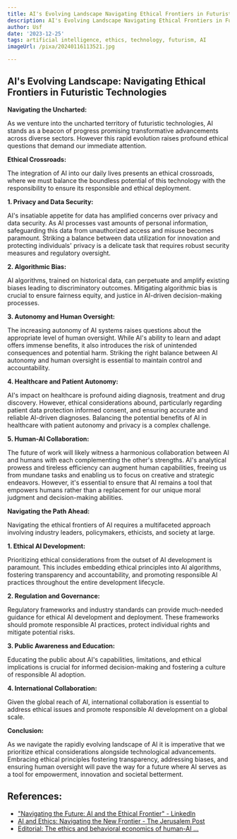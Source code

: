 ```yaml
---
title: AI's Evolving Landscape Navigating Ethical Frontiers in Futuristic Technologies
description: AI's Evolving Landscape Navigating Ethical Frontiers in Futuristic Technologies
author: Usf
date: '2023-12-25'
tags: artificial intelligence, ethics, technology, futurism, AI
imageUrl: /pixa/20240116113521.jpg

---
```

## AI's Evolving Landscape: Navigating Ethical Frontiers  in Futuristic Technologies

**Navigating the Uncharted:**

As we venture into the uncharted territory of futuristic technologies, AI stands as a beacon of progress promising transformative advancements across diverse sectors. However  this rapid evolution raises profound ethical questions that demand our immediate attention.

**Ethical Crossroads:**

The integration of AI into our daily lives presents an ethical crossroads, where we  must  balance the boundless potential of this technology with the responsibility to ensure  its responsible  and ethical deployment.

**1. Privacy and  Data Security:**

AI's insatiable appetite for data has amplified concerns over privacy and data security.  As AI processes  vast  amounts of personal information, safeguarding this data from unauthorized access and misuse becomes paramount. Striking a balance between data utilization for innovation and protecting individuals' privacy is a  delicate  task that requires  robust security measures and regulatory oversight.

**2. Algorithmic  Bias:**

AI algorithms, trained on historical data, can perpetuate and amplify existing biases leading to discriminatory outcomes. Mitigating algorithmic bias is crucial to ensure  fairness equity, and justice in AI-driven decision-making processes.

**3. Autonomy and Human  Oversight:**

The increasing autonomy of AI systems raises questions about the  appropriate level of human oversight.  While AI's ability to learn and adapt offers immense benefits, it also  introduces the risk of unintended consequences and potential  harm. Striking the right  balance between AI autonomy and human oversight is essential to maintain  control and  accountability.

**4. Healthcare and Patient Autonomy:**

AI's impact  on healthcare is profound aiding diagnosis, treatment and drug discovery. However, ethical considerations abound,  particularly regarding patient data  protection informed consent, and ensuring accurate and reliable AI-driven diagnoses.  Balancing the potential benefits  of AI in healthcare with patient autonomy and  privacy is a complex  challenge.

**5. Human-AI Collaboration:**

The future of work will likely  witness a harmonious collaboration between AI and humans with each complementing the other's  strengths. AI's analytical prowess  and tireless efficiency  can augment human capabilities, freeing us from mundane tasks and enabling us to focus  on  creative and strategic  endeavors. However, it's  essential to ensure that AI remains a tool that  empowers humans rather than a replacement for  our unique moral judgment and decision-making abilities.

**Navigating the Path Ahead:**

Navigating the ethical frontiers of AI requires a multifaceted approach involving industry leaders, policymakers, ethicists, and society at large.

**1. Ethical AI  Development:**

Prioritizing ethical considerations from the  outset of AI development is paramount. This includes embedding  ethical principles into AI algorithms, fostering transparency  and accountability, and promoting responsible AI practices throughout the entire development lifecycle.

**2. Regulation and  Governance:**

Regulatory frameworks and industry standards can provide much-needed guidance for ethical AI development and deployment. These frameworks should promote responsible AI practices, protect individual rights and mitigate  potential risks.

**3. Public Awareness and Education:**

Educating the public about AI's capabilities, limitations, and  ethical implications is crucial for informed decision-making and fostering a culture of responsible  AI adoption.

**4. International Collaboration:**

Given the global reach  of AI, international collaboration is essential to address ethical issues and promote responsible AI development  on a  global scale.

**Conclusion:**

As we navigate  the rapidly evolving landscape of AI it is imperative that we prioritize ethical considerations alongside technological advancements.  Embracing ethical principles fostering transparency, addressing biases, and ensuring human oversight will pave the way for a future where AI serves as a tool for empowerment, innovation and societal betterment.

## References:
- ["Navigating the Future: AI and the Ethical Frontier" - LinkedIn](https://www.linkedin.com/pulse/navigating-future-ai-ethical-frontier-benjamin-ross)
- [AI and Ethics: Navigating the New Frontier - The Jerusalem Post](https://www.jpost.com/insights/article-780323)
- [Editorial: The ethics and behavioral economics of human-AI ...](https://www.frontiersin.org/articles/10.3389/frbhe.2023.1338608)
